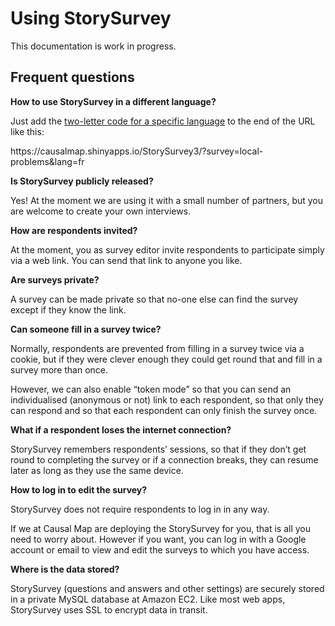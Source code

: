 # Using StorySurvey

This documentation is work in progress.



## Frequent questions

**How to use StorySurvey in a different language?**

Just add the [two-letter code for a specific language](https://causalmap.shinyapps.io/StorySurvey3/?survey=local-problems) to the end of the URL like this:

https://causalmap.shinyapps.io/StorySurvey3/?survey=local-problems&lang=fr



**Is StorySurvey publicly released?**

Yes! At the moment we are using it with a small number of partners, but you are welcome to create your own interviews.



**How are respondents invited?**

At the moment, you as survey editor invite respondents to participate simply via a web link. You can send that link to anyone you like.



**Are surveys private?**

A survey can be made private so that no-one else can find the survey except if they know the link. 



**Can someone fill in a survey twice?**

Normally, respondents are prevented from filling in a survey twice via a cookie, but if they were clever enough they could get round that and fill in a survey more than once. 

However, we can also enable "token mode" so that you can send an individualised (anonymous or not) link to each respondent, so that only they can respond and so that each respondent can only finish the survey once.

 

**What if a respondent loses the internet connection?**

StorySurvey remembers respondents' sessions, so that if they don't get round to completing the survey or if a connection breaks, they can resume later as long as they use the same device.

 

**How to log in to edit the survey?**

StorySurvey does not require respondents to log in in any way. 

If we at Causal Map are deploying the StorySurvey for you, that is all you need to worry about. However if you want, you can log in with a Google account or email to view and edit the surveys to which you have access.



**Where is the data stored?**

StorySurvey (questions and answers and other settings) are securely stored in a private MySQL database at Amazon EC2. Like most web apps, StorySurvey uses SSL to encrypt data in transit.
